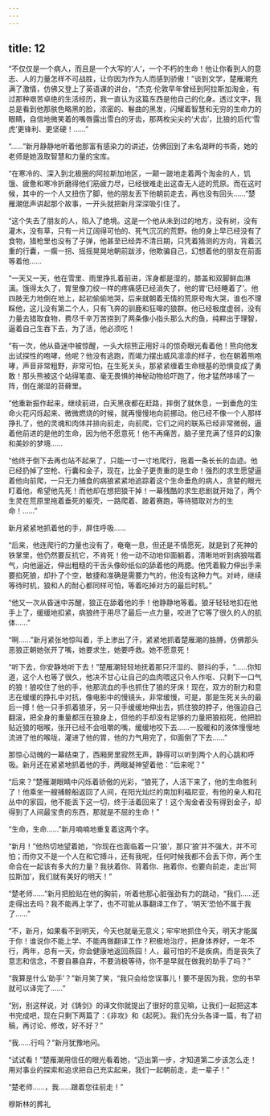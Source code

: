 ```yaml
---
---
---
```

title: 12
---



“不仅仅是一个病人，而且是一个大写的‘人’，一个不朽的生命！他让你看到人的意志、人的力量怎样不可战胜，让你因为作为人而感到骄傲！”谈到文学，楚雁潮充满了激情，仿佛又登上了英语课的讲台，“杰克·伦敦早年曾经到阿拉斯加淘金，有过那种艰苦卓绝的生活经历，我一直认为这篇东西是他自己的化身。透过文字，我总是看到他那肤色略黑的脸，浓密的、鬈曲的黑发，闪耀着智慧和无穷的生命力的眼睛，自信地微笑着的嘴唇露出雪白的牙齿，那两枚尖尖的‘犬齿’，比狼的后代‘雪虎’更锋利、更坚硬！……”

“……”新月静静地听着他那富有感染力的讲述，仿佛回到了未名湖畔的书斋，她的老师是她汲取智慧和力量的宝库。

“在寒冷的、深入到北极圈的阿拉斯加地区，一颠一跛地走着两个淘金的人，饥饿、疲惫和寒冷折磨得他们筋疲力尽，已经很难走出这杳无人迹的荒原。而在这时候，其中的一个人又扭伤了脚，他的朋友丢下他朝前走去，再也没有回头……”楚雁潮低声讲起那个故事，一开头就把新月深深吸引住了。

“这个失去了朋友的人，陷入了绝境。这是一个他从未到过的地方，没有树，没有灌木，没有草，只有一片辽阔得可怕的、死气沉沉的荒野。他的身上早已经没有了食物，猎枪里也没有了子弹，他甚至已经弄不清日期，只凭着猜测的方向，背着沉重的行囊，一瘸一拐、摇摇晃晃地朝前跋涉，他欺骗自己，幻想着他的朋友在前面等着他……

“一天又一天，他在雪里、雨里挣扎着前进，浑身都是湿的，膝盖和双脚鲜血淋漓。饿得太久了，胃里像刀绞一样的疼痛感已经消失了，他的胃‘已经睡着了’。他四肢无力地倒在地上，起初偷偷地哭，后来就朝着无情的荒原号啕大哭，谁也不理睬他，这儿没有第二个人，只有飞奔的驯鹿和狂嗥的狼群。他已经极度虚弱，没有力量去猎取食物，费尽千辛万苦捞到了两条像小指头那么大的鱼，纯粹出于理智，逼着自己生吞下去，为了活，他必须吃！

“有一次，他从昏迷中被惊醒，一头大棕熊正用好斗的惊奇眼光看着他！熊向他发出试探性的咆哮，他呢？他没有逃跑，而竭力摆出威风凛凛的样子，也在朝着熊咆哮，声音非常粗野，非常可怕，在生死关头，那紧紧缠着生命根基的恐惧变成了勇敢！那头熊被这个站得笔直、毫无畏惧的神秘动物给吓跑了，他才猛然哆嗦了一阵，倒在潮湿的苔藓里。

“他重新振作起来，继续前进，白天黑夜都在赶路，摔倒了就休息，一到垂危的生命火花闪烁起来、微微燃烧的时候，就再慢慢地向前挪动。他已经不像一个人那样挣扎了，他的灵魂和肉体并排向前走，向前爬，它们之间的联系已经非常微弱，逼着他前进的是他的生命，因为他不愿意死！他不再痛苦，脑子里充满了怪异的幻象和美妙的梦境……

“他终于倒下去再也站不起来了，只能一寸一寸地爬行，拖着一条长长的血迹。他已经扔掉了空枪、行囊和金子，现在，比金子更贵重的是生命！强烈的求生愿望逼着他向前爬，一只无力捕食的病狼紧紧地追踪着这个生命垂危的病人，贪婪的眼光盯着他，希望他先死！而他却在想把狼干掉！一幕残酷的求生悲剧就开始了，两个生灵在荒原里拖着垂死的躯壳，一路爬着、跛着赛跑，等待猎取对方的生命！……”

新月紧紧地抓着他的手，屏住呼吸……

“后来，他连爬行的力量也没有了，奄奄一息，但还是不情愿死，就是到了死神的铁掌里，他仍然要反抗它，不肯死！他一动不动地仰面躺着，清晰地听到病狼喘着气，向他逼近，伸出粗糙的干舌头像砂纸似的舔着他的两腮。他凭着毅力伸出手来要掐死狼，却扑了个空，敏捷和准确是需要力气的，他没有这种力气。对峙，继续等待时机，狼和人的耐心都同样可怕，等着吃掉对方的最后时机。”

“他又一次从昏迷中苏醒，狼正在舔着他的手！他静静地等着。狼牙轻轻地扣在他手上了，缓缓地扣紧，病狼终于用尽了最后一点力量，咬进了它等了很久的人的肌体……”

“啊……”新月紧张地惊叫着，手上渗出了汗，紧紧地抓着楚雁潮的胳膊，仿佛那头恶狼正朝她张开了嘴，她要求生，她要呼救。她不愿意死！

“听下去，你安静地听下去！”楚雁潮轻轻地抚着那只汗湿的、颤抖的手，“……你知道，这个人也等了很久，他决不甘心让自己的血肉喂这只令人作呕、只剩下一口气的狼！狼咬住了他的手，他那流血的手也抓住了狼的牙床！现在，双方的耐力和意志在缓缓的挣扎中对抗，像电影中的慢镜头，非常缓慢，可是，那是生死关头的最后一搏！他一只手抓着狼牙，另一只手缓缓地伸出去，抓住狼的脖子，他强迫自己翻滚，把全身的重量都压在狼身上，但他的手却没有足够的力量把狼掐死，他把脸贴近狼的咽喉，张开已经不会咀嚼的嘴，缓缓地咬下去……一股暖和的液体慢慢地流进了他的喉咙，灌进了他的胃，他的力气用完了，仰面倒了下去……”

那惊心动魄的一幕结束了，西厢房里寂然无声，静得可以听到两个人的心跳和呼吸。新月还在紧紧地抓着他的手，两眼凝神望着他：“后来呢？”

“后来？”楚雁潮眼睛中闪烁着骄傲的光彩，“狼死了，人活下来了，他的生命胜利了！他乘坐一艘捕鲸船返回了人间，在阳光灿烂的南加利福尼亚，有他的亲人和花丛中的家园，他不能丢下这一切，终于活着回来了！这个淘金者没有得到金子，却得到了人间最宝贵的东西，那就是不屈的生命！”

“生命，生命……”新月喃喃地重复着这两个字。

“新月！”他热切地望着她，“你现在也面临着一只‘狼’，那只‘狼’并不强大，并不可怕；而你又不是一个人在和它搏斗，还有我呢，任何时候我都不会丢下你，两个生命合在一起该有多大的力量？我扶着你、背着你、拖着你，也要向前走，走出‘阿拉斯加’，我们就有美好的明天！”

“楚老师……”新月把脸贴在他的胸前，听着他那心脏强劲有力的跳动，“我们……还走得出去吗？我不能再上学了，也不可能从事翻译工作了，‘明天’恐怕不属于我了……”

“不，新月，如果看不到明天，今天也就毫无意义；牢牢地抓住今天，明天才能属于你！谁说你不能上学、不能再做翻译工作？积极地治疗，把身体养好，一年不行，两年，总有一天，你会健康地返回燕园！人，最可怕的不是疾病，而是丧失了意志和信念，不要自暴自弃，不要消极等待，你不是早就在做我的助手了吗？”

“我算是什么‘助手’？”新月笑了笑，“我只会给您误事儿！要不是因为我，您的书早就可以译完了……”

“别，别这样说，对《铸剑》的译文你就提出了很好的意见嘛，让我们一起把这本书完成吧，现在只剩下两篇了：《非攻》和《起死》。我们先分头各译一篇，有了初稿，再讨论、修改，好不好？”

“我……行吗？”新月犹豫地问。

“试试看！”楚雁潮用信任的眼光看着她，“迈出第一步，才知道第二步该怎么走！用对事业的探索和追求把自己充实起来，我们一起朝前走，走一辈子！”

“楚老师……，我……跟着您往前走！”

穆斯林的葬礼